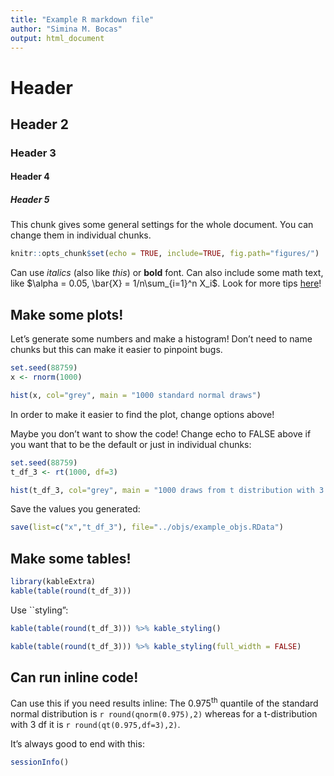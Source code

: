 ```yaml
---
title: "Example R markdown file"
author: "Simina M. Bocas"
output: html_document
---
```


# Header 
## Header 2
### Header 3
#### Header 4
##### Header 5

This chunk gives some general settings for the whole document. You can change them in 
individual chunks.
```r
knitr::opts_chunk$set(echo = TRUE, include=TRUE, fig.path="figures/")
```

Can use _italics_ (also like *this*) or **bold** font. Can also include some
math text, like $\alpha = 0.05, \bar{X} = 1/n\sum_{i=1}^n X_i$.
Look for more tips [here](https://rstudio.com/wp-content/uploads/2015/02/rmarkdown-cheatsheet.pdf)! 

## Make some plots!

Let's generate some numbers and make a histogram! Don't need to name chunks but this can make it easier to pinpoint bugs.
```r
set.seed(88759)
x <- rnorm(1000)

hist(x, col="grey", main = "1000 standard normal draws")
```

In order to make it easier to find the plot, change options above!

Maybe you don't want to show the code! Change echo to FALSE above if you want that to be the default or just in individual chunks:
```r
set.seed(88759)
t_df_3 <- rt(1000, df=3)

hist(t_df_3, col="grey", main = "1000 draws from t distribution with 3 df")
```

Save the values you generated:
```r
save(list=c("x","t_df_3"), file="../objs/example_objs.RData")
```

## Make some tables!
```r
library(kableExtra)
kable(table(round(t_df_3)))
```

Use ``styling":
```r
kable(table(round(t_df_3))) %>% kable_styling()

kable(table(round(t_df_3))) %>% kable_styling(full_width = FALSE)

```

## Can run inline code!

Can use this if you need results inline: The 0.975^th^ quantile of the standard normal distribution is
`r round(qnorm(0.975),2)` whereas for a t-distribution with 3 df it is
`r round(qt(0.975,df=3),2)`.

It's always good to end with this:
```r
sessionInfo()
```

